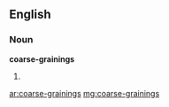 ==English==

===Noun===
'''coarse-grainings'''

# {{plural of|coarse-graining}}

[[ar:coarse-grainings]]
[[mg:coarse-grainings]]